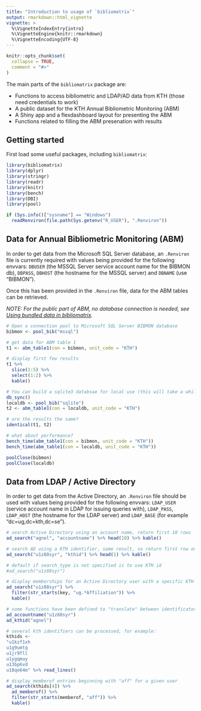 ```yaml
---
title: "Introduction to usage of `bibliomatrix`"
output: rmarkdown::html_vignette
vignette: >
  %\VignetteIndexEntry{intro}
  %\VignetteEngine{knitr::rmarkdown}
  %\VignetteEncoding{UTF-8}
---
```


```r
knitr::opts_chunk$set(
  collapse = TRUE,
  comment = "#>"
)
```

The main parts of the `bibliomatrix` package are:

- Functions to access bibliometric and LDAP/AD data from KTH (those need credentials to work)
- A public dataset for the KTH Annual Bibliometric Monitoring (ABM)
- A Shiny app and a flexdashboard layout for presenting the ABM
- Functions related to filling the ABM presenation with results

## Getting started

First load some useful packages, including `bibliomatrix`:

```r
library(bibliomatrix)
library(dplyr)
library(stringr)
library(readr)
library(knitr)
library(bench)
library(DBI)
library(pool)

if (Sys.info()["sysname"] == "Windows") 
  readRenviron(file.path(Sys.getenv("R_USER"), ".Renviron"))
```

## Data for Annual Bibliometric Monitoring (ABM)

In order to get data from the Microsoft SQL Server database, an `.Renviron` file is currently required with values being provided for the following envvars: `DBUSER` (the MSSQL Server service account name for the BIBMON db), `DBPASS`, `DBHOST` (the hostname for the MSSQL server) and `DBNAME` (use "BIBMON").

Once this has been provided in the `.Renviron` file, data for the ABM tables can be retrieved.

*NOTE: For the public part of ABM, no database connection is needed, see [Using bundled data in bibliomatrix](public-data.html).*

```r
# Open a connection pool to Microsoft SQL Server BIBMON database
bibmon <- pool_bib("mssql")

# get data for ABM table 1
t1 <- abm_table1(con = bibmon, unit_code = "KTH")

# display first few results
t1 %>% 
  slice(1:5) %>% 
  select(1:2) %>% 
  kable()

# You can build a sqlite3 databsae for local use (this will take a while the first time)
db_sync()
localdb <- pool_bib("sqlite")
t2 <- abm_table1(con = localdb, unit_code = "KTH")

# are the results the same?
identical(t1, t2)

# what about performance?
bench_time(abm_table1(con = bibmon, unit_code = "KTH"))
bench_time(abm_table1(con = localdb, unit_code = "KTH"))

poolClose(bibmon)
poolClose(localdb)
```

## Data from LDAP / Active Directory

In order to get data from the Active Directory, an `.Renviron` file should be used with values being provided for the following envvars: `LDAP_USER` (service account name in LDAP for issuing queries with), `LDAP_PASS`, `LDAP_HOST` (the hostname for the LDAP server) and `LDAP_BASE` (for example "dc=ug,dc=kth,dc=se").

```r
# search Active Directory using an account name, return first 10 rows
ad_search("agnel", "accountname") %>% head(10) %>% kable()

# search AD using a KTH identifier, same result, so return first row only
ad_search("u1z88syr", "kthid") %>% head(1) %>% kable()

# default if search_type is not specified is to use KTH id
#ad_search("u1z88syr")

# display memberships for an Active Directory user with a specific KTH id
ad_search("u1z88syr") %>% 
  filter(str_starts(key, "ug.*Affiliation")) %>% 
  kable() 

# some functions have been defined to "translate" between identificators
ad_accountname("u1z88syr")
ad_kthid("agnel")

# several kth identifiers can be processed, for example:
kthids <-
"u1kzf1xh
u1g9umtq
u1jr9fll 
u1ygqmuy
u13bp6vd
u18qe64m" %>% read_lines()

# display memberof entries beginning with "aff" for a given user
ad_search(kthids[4]) %>% 
  ad_memberof() %>% 
  filter(str_starts(memberof, "aff")) %>%
  kable()
```

